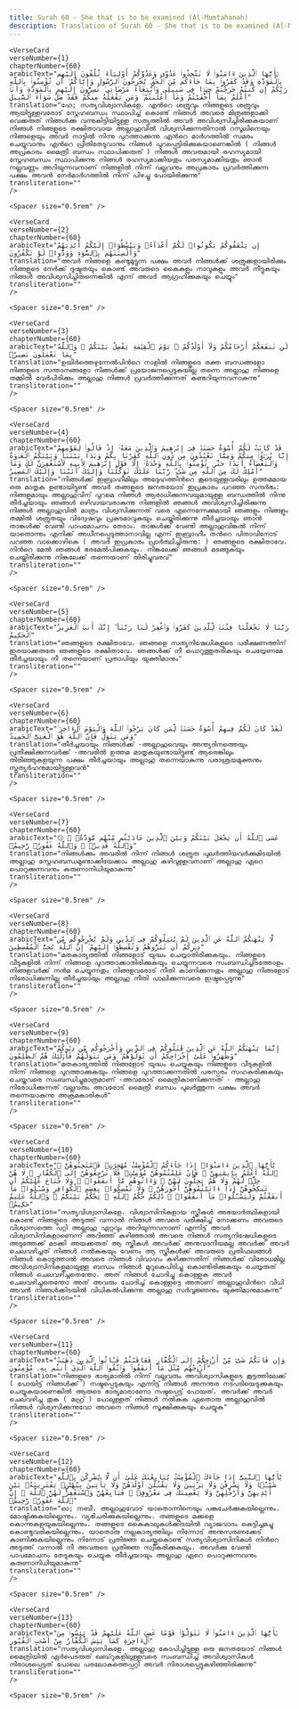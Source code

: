 ```yaml
---
title: Surah 60 - She that is to be examined (Al-Mumtahanah)  
description: Translation of Surah 60 - She that is to be examined (Al-Mumtahanah) in Malayalam
---
```







    <VerseCard 
    verseNumber={1}
    chapterNumber={60}
    arabicText="يَٰٓأَيُّهَا ٱلَّذِينَ ءَامَنُوا۟ لَا تَتَّخِذُوا۟ عَدُوِّى وَعَدُوَّكُمْ أَوْلِيَآءَ تُلْقُونَ إِلَيْهِم بِٱلْمَوَدَّةِ وَقَدْ كَفَرُوا۟ بِمَا جَآءَكُم مِّنَ ٱلْحَقِّ يُخْرِجُونَ ٱلرَّسُولَ وَإِيَّاكُمْ ۙ أَن تُؤْمِنُوا۟ بِٱللَّهِ رَبِّكُمْ إِن كُنتُمْ خَرَجْتُمْ جِهَٰدًۭا فِى سَبِيلِى وَٱبْتِغَآءَ مَرْضَاتِى ۚ تُسِرُّونَ إِلَيْهِم بِٱلْمَوَدَّةِ وَأَنَا۠ أَعْلَمُ بِمَآ أَخْفَيْتُمْ وَمَآ أَعْلَنتُمْ ۚ وَمَن يَفْعَلْهُ مِنكُمْ فَقَدْ ضَلَّ سَوَآءَ ٱلسَّبِيلِ"
    translation="ഹേ; സത്യവിശ്വാസികളേ، എന്‍റെ ശത്രുവും നിങ്ങളുടെ ശത്രുവും ആയിട്ടുള്ളവരോട്‌ സ്നേഹബന്ധം സ്ഥാപിച്ച്‌ കൊണ്ട്‌ നിങ്ങള്‍ അവരെ മിത്രങ്ങളാക്കി വെക്കരുത്‌ നിങ്ങള്‍ക്കു വന്നുകിട്ടിയിട്ടുള്ള സത്യത്തില്‍ അവര്‍ അവിശ്വസിച്ചിരിക്കുകയാണ്‌ നിങ്ങള്‍ നിങ്ങളുടെ രക്ഷിതാവായ അല്ലാഹുവില്‍ വിശ്വസിക്കുന്നതിനാല്‍ റസൂലിനെയും നിങ്ങളെയും അവര്‍ നാട്ടില്‍ നിന്നു പുറത്താക്കുന്നു എന്‍റെ മാര്‍ഗത്തില്‍ സമരം ചെയ്യുവാനും എന്‍റെ പ്രീതിതേടുവാനും നിങ്ങള്‍ പുറപ്പെട്ടിരിക്കുകയാണെങ്കില്‍ ( നിങ്ങള്‍ അപ്രകാരം മൈത്രീ ബന്ധം സ്ഥാപിക്കരുത്‌ ) നിങ്ങള്‍ അവരുമായി രഹസ്യമായി സ്നേഹബന്ധം സ്ഥാപിക്കുന്നു നിങ്ങള്‍ രഹസ്യമാക്കിയതും പരസ്യമാക്കിയതും ഞാന്‍ നല്ലവണ്ണം അറിയുന്നവനാണ്‌ നിങ്ങളില്‍ നിന്ന്‌ വല്ലവനും അപ്രകാരം പ്രവര്‍ത്തിക്കുന്ന പക്ഷം അവന്‍ നേര്‍മാര്‍ഗത്തില്‍ നിന്ന്‌ പിഴച്ചു പോയിരിക്കുന്നു"
    transliteration=""
    />

    <Spacer size="0.5rem" />
                
    <VerseCard 
    verseNumber={2}
    chapterNumber={60}
    arabicText="إِن يَثْقَفُوكُمْ يَكُونُوا۟ لَكُمْ أَعْدَآءًۭ وَيَبْسُطُوٓا۟ إِلَيْكُمْ أَيْدِيَهُمْ وَأَلْسِنَتَهُم بِٱلسُّوٓءِ وَوَدُّوا۟ لَوْ تَكْفُرُونَ"
    translation="അവര്‍ നിങ്ങളെ കണ്ടുമുട്ടുന്ന പക്ഷം അവര്‍ നിങ്ങള്‍ക്ക്‌ ശത്രുക്കളായിരിക്കും നിങ്ങളുടെ നേര്‍ക്ക്‌ ദുഷ്ടതയും കൊണ്ട്‌ അവരുടെ കൈകളും നാവുകളും അവര്‍ നീട്ടുകയും നിങ്ങള്‍ അവിശ്വസിച്ചിരുന്നെങ്കില്‍ എന്ന്‌ അവര്‍ ആഗ്രഹിക്കുകയും ചെയ്യും"
    transliteration=""
    />

    <Spacer size="0.5rem" />
                
    <VerseCard 
    verseNumber={3}
    chapterNumber={60}
    arabicText="لَن تَنفَعَكُمْ أَرْحَامُكُمْ وَلَآ أَوْلَٰدُكُمْ ۚ يَوْمَ ٱلْقِيَٰمَةِ يَفْصِلُ بَيْنَكُمْ ۚ وَٱللَّهُ بِمَا تَعْمَلُونَ بَصِيرٌۭ"
    translation="ഉയിര്‍ത്തെഴുന്നേല്‍പിന്‍റെ നാളില്‍ നിങ്ങളുടെ രക്ത ബന്ധങ്ങളോ നിങ്ങളുടെ സന്താനങ്ങളോ നിങ്ങള്‍ക്ക്‌ പ്രയോജനപ്പെടുകയില്ല തന്നെ അല്ലാഹു നിങ്ങളെ തമ്മില്‍ വേര്‍പിരിക്കും അല്ലാഹു നിങ്ങള്‍ പ്രവര്‍ത്തിക്കുന്നത്‌ കണ്ടറിയുന്നവനാകുന്നു"
    transliteration=""
    />

    <Spacer size="0.5rem" />
                
    <VerseCard 
    verseNumber={4}
    chapterNumber={60}
    arabicText="قَدْ كَانَتْ لَكُمْ أُسْوَةٌ حَسَنَةٌۭ فِىٓ إِبْرَٰهِيمَ وَٱلَّذِينَ مَعَهُۥٓ إِذْ قَالُوا۟ لِقَوْمِهِمْ إِنَّا بُرَءَٰٓؤُا۟ مِنكُمْ وَمِمَّا تَعْبُدُونَ مِن دُونِ ٱللَّهِ كَفَرْنَا بِكُمْ وَبَدَا بَيْنَنَا وَبَيْنَكُمُ ٱلْعَدَٰوَةُ وَٱلْبَغْضَآءُ أَبَدًا حَتَّىٰ تُؤْمِنُوا۟ بِٱللَّهِ وَحْدَهُۥٓ إِلَّا قَوْلَ إِبْرَٰهِيمَ لِأَبِيهِ لَأَسْتَغْفِرَنَّ لَكَ وَمَآ أَمْلِكُ لَكَ مِنَ ٱللَّهِ مِن شَىْءٍۢ ۖ رَّبَّنَا عَلَيْكَ تَوَكَّلْنَا وَإِلَيْكَ أَنَبْنَا وَإِلَيْكَ ٱلْمَصِيرُ"
    translation="നിങ്ങള്‍ക്ക്‌ ഇബ്രാഹീമിലും അദ്ദേഹത്തിന്‍റെ കൂടെയുള്ളവരിലും ഉത്തമമായ ഒരു മാതൃക ഉണ്ടായിട്ടുണ്ട്‌ അവര്‍ തങ്ങളുടെ ജനതയോട്‌ ഇപ്രകാരം പറഞ്ഞ സന്ദര്‍ഭം: നിങ്ങളുമായും അല്ലാഹുവിന്‌ പുറമെ നിങ്ങള്‍ ആരാധിക്കുന്നവയുമായുള്ള ബന്ധത്തില്‍ നിന്നു തീര്‍ച്ചയായും ഞങ്ങള്‍ ഒഴിവായവരാകുന്നു നിങ്ങളില്‍ ഞങ്ങള്‍ അവിശ്വസിച്ചിരിക്കുന്നു നിങ്ങള്‍ അല്ലാഹുവില്‍ മാത്രം വിശ്വസിക്കുന്നത്‌ വരെ എന്നെന്നേക്കുമായി ഞങ്ങളും നിങ്ങളും തമ്മില്‍ ശത്രുതയും വിദ്വേഷവും പ്രകടമാവുകയും ചെയ്തിരിക്കുന്നു തീര്‍ച്ചയായും ഞാന്‍ താങ്കള്‍ക്ക്‌ വേണ്ടി പാപമോചനം തേടാം، താങ്കള്‍ക്ക്‌ വേണ്ടി അല്ലാഹുവിങ്കല്‍ നിന്ന്‌ യാതൊന്നും എനിക്ക്‌ അധീനപ്പെടുത്താനാവില്ല എന്ന്‌ ഇബ്രാഹീം തന്‍റെ പിതാവിനോട്‌ പറഞ്ഞ വാക്കൊഴികെ ( അവര്‍ ഇപ്രകാരം പ്രാര്‍ത്ഥിച്ചിരുന്നു: ) ഞങ്ങളുടെ രക്ഷിതാവേ، നിന്‍റെ മേല്‍ ഞങ്ങള്‍ ഭരമേല്‍പിക്കുകയും، നിങ്കലേക്ക്‌ ഞങ്ങള്‍ മടങ്ങുകയും ചെയ്തിരിക്കുന്നു നിങ്കലേക്ക്‌ തന്നെയാണ്‌ തിരിച്ചുവരവ്‌"
    transliteration=""
    />

    <Spacer size="0.5rem" />
                
    <VerseCard 
    verseNumber={5}
    chapterNumber={60}
    arabicText="رَبَّنَا لَا تَجْعَلْنَا فِتْنَةًۭ لِّلَّذِينَ كَفَرُوا۟ وَٱغْفِرْ لَنَا رَبَّنَآ ۖ إِنَّكَ أَنتَ ٱلْعَزِيزُ ٱلْحَكِيمُ"
    translation="ഞങ്ങളുടെ രക്ഷിതാവേ، ഞങ്ങളെ സത്യനിഷേധികളുടെ പരീക്ഷണത്തിന്‌ ഇരയാക്കരുതേ ഞങ്ങളുടെ രക്ഷിതാവേ، ഞങ്ങള്‍ക്ക്‌ നീ പൊറുത്തുതരികയും ചെയ്യേണമേ തീര്‍ച്ചയായും നീ തന്നെയാണ്‌ പ്രതാപിയും യുക്തിമാനും"
    transliteration=""
    />

    <Spacer size="0.5rem" />
                
    <VerseCard 
    verseNumber={6}
    chapterNumber={60}
    arabicText="لَقَدْ كَانَ لَكُمْ فِيهِمْ أُسْوَةٌ حَسَنَةٌۭ لِّمَن كَانَ يَرْجُوا۟ ٱللَّهَ وَٱلْيَوْمَ ٱلْءَاخِرَ ۚ وَمَن يَتَوَلَّ فَإِنَّ ٱللَّهَ هُوَ ٱلْغَنِىُّ ٱلْحَمِيدُ"
    translation="തീര്‍ച്ചയായും നിങ്ങള്‍ക്ക്‌ -അല്ലാഹുവെയും അന്ത്യദിനത്തെയും പ്രതീക്ഷിക്കുന്നവര്‍ക്ക്‌ -അവരില്‍ ഉത്തമ മാതൃകയുണ്ടായിട്ടുണ്ട്‌ ആരെങ്കിലും തിരിഞ്ഞുകളയുന്ന പക്ഷം തീര്‍ച്ചയായും അല്ലാഹു തന്നെയാകുന്നു പരാശ്രയമുക്തനും സ്തുത്യര്‍ഹനുമായിട്ടുള്ളവന്‍"
    transliteration=""
    />

    <Spacer size="0.5rem" />
                
    <VerseCard 
    verseNumber={7}
    chapterNumber={60}
    arabicText="۞ عَسَى ٱللَّهُ أَن يَجْعَلَ بَيْنَكُمْ وَبَيْنَ ٱلَّذِينَ عَادَيْتُم مِّنْهُم مَّوَدَّةًۭ ۚ وَٱللَّهُ قَدِيرٌۭ ۚ وَٱللَّهُ غَفُورٌۭ رَّحِيمٌۭ"
    translation="നിങ്ങള്‍ക്കും അവരില്‍ നിന്ന്‌ നിങ്ങള്‍ ശത്രുത പുലര്‍ത്തിയവര്‍ക്കുമിടയില്‍ അല്ലാഹു സ്നേഹബന്ധമുണ്ടാക്കിയേക്കാം അല്ലാഹു കഴിവുള്ളവനാണ്‌ അല്ലാഹു ഏറെ പൊറുക്കുന്നവനും കരുണാനിധിയുമാകുന്നു"
    transliteration=""
    />

    <Spacer size="0.5rem" />
                
    <VerseCard 
    verseNumber={8}
    chapterNumber={60}
    arabicText="لَّا يَنْهَىٰكُمُ ٱللَّهُ عَنِ ٱلَّذِينَ لَمْ يُقَٰتِلُوكُمْ فِى ٱلدِّينِ وَلَمْ يُخْرِجُوكُم مِّن دِيَٰرِكُمْ أَن تَبَرُّوهُمْ وَتُقْسِطُوٓا۟ إِلَيْهِمْ ۚ إِنَّ ٱللَّهَ يُحِبُّ ٱلْمُقْسِطِينَ"
    translation="മതകാര്യത്തില്‍ നിങ്ങളോട്‌ യുദ്ധം ചെയ്യാതിരിക്കുകയും، നിങ്ങളുടെ വീടുകളില്‍ നിന്ന്‌ നിങ്ങളെ പുറത്താക്കാതിരിക്കുകയും ചെയ്യുന്നവരെ സംബന്ധിച്ചിടത്തോളം നിങ്ങളവര്‍ക്ക്‌ നന്‍മ ചെയ്യുന്നതും നിങ്ങളവരോട്‌ നീതി കാണിക്കുന്നതും അല്ലാഹു നിങ്ങളോട്‌ നിരോധിക്കുന്നില്ല തീര്‍ച്ചയായും അല്ലാഹു നീതി പാലിക്കുന്നവരെ ഇഷ്ടപ്പെടുന്നു"
    transliteration=""
    />

    <Spacer size="0.5rem" />
                
    <VerseCard 
    verseNumber={9}
    chapterNumber={60}
    arabicText="إِنَّمَا يَنْهَىٰكُمُ ٱللَّهُ عَنِ ٱلَّذِينَ قَٰتَلُوكُمْ فِى ٱلدِّينِ وَأَخْرَجُوكُم مِّن دِيَٰرِكُمْ وَظَٰهَرُوا۟ عَلَىٰٓ إِخْرَاجِكُمْ أَن تَوَلَّوْهُمْ ۚ وَمَن يَتَوَلَّهُمْ فَأُو۟لَٰٓئِكَ هُمُ ٱلظَّٰلِمُونَ"
    translation="മതകാര്യത്തില്‍ നിങ്ങളോട്‌ യുദ്ധം ചെയ്യുകയും നിങ്ങളുടെ വീടുകളില്‍ നിന്ന്‌ നിങ്ങളെ പുറത്താക്കുകയും നിങ്ങളെ പുറത്താക്കുന്നതില്‍ പരസ്പരം സഹകരിക്കുകയും ചെയ്തവരെ സംബന്ധിച്ചുമാത്രമാണ്‌ -അവരോട്‌ മൈത്രികാണിക്കുന്നത്‌ - അല്ലാഹു നിരോധിക്കുന്നത്‌ വല്ലവരും അവരോട്‌ മൈത്രീ ബന്ധം പുലര്‍ത്തുന്ന പക്ഷം അവര്‍ തന്നെയാകുന്നു അക്രമകാരികള്‍"
    transliteration=""
    />

    <Spacer size="0.5rem" />
                
    <VerseCard 
    verseNumber={10}
    chapterNumber={60}
    arabicText="يَٰٓأَيُّهَا ٱلَّذِينَ ءَامَنُوٓا۟ إِذَا جَآءَكُمُ ٱلْمُؤْمِنَٰتُ مُهَٰجِرَٰتٍۢ فَٱمْتَحِنُوهُنَّ ۖ ٱللَّهُ أَعْلَمُ بِإِيمَٰنِهِنَّ ۖ فَإِنْ عَلِمْتُمُوهُنَّ مُؤْمِنَٰتٍۢ فَلَا تَرْجِعُوهُنَّ إِلَى ٱلْكُفَّارِ ۖ لَا هُنَّ حِلٌّۭ لَّهُمْ وَلَا هُمْ يَحِلُّونَ لَهُنَّ ۖ وَءَاتُوهُم مَّآ أَنفَقُوا۟ ۚ وَلَا جُنَاحَ عَلَيْكُمْ أَن تَنكِحُوهُنَّ إِذَآ ءَاتَيْتُمُوهُنَّ أُجُورَهُنَّ ۚ وَلَا تُمْسِكُوا۟ بِعِصَمِ ٱلْكَوَافِرِ وَسْـَٔلُوا۟ مَآ أَنفَقْتُمْ وَلْيَسْـَٔلُوا۟ مَآ أَنفَقُوا۟ ۚ ذَٰلِكُمْ حُكْمُ ٱللَّهِ ۖ يَحْكُمُ بَيْنَكُمْ ۚ وَٱللَّهُ عَلِيمٌ حَكِيمٌۭ"
    translation="സത്യവിശ്വാസികളേ، വിശ്വാസിനികളായ സ്ത്രീകള്‍ അഭയാര്‍ത്ഥികളായി കൊണ്ട്‌ നിങ്ങളുടെ അടുത്ത്‌ വന്നാല്‍ നിങ്ങള്‍ അവരെ പരീക്ഷിച്ച്‌ നോക്കണം അവരുടെ വിശ്വാസത്തെ പറ്റി അല്ലാഹു ഏറ്റവും അറിയുന്നവനാണ്‌ എന്നിട്ട്‌ അവര്‍ വിശ്വാസിനികളാണെന്ന്‌ അറിഞ്ഞ്‌ കഴിഞ്ഞാല്‍ അവരെ നിങ്ങള്‍ സത്യനിഷേധികളുടെ അടുത്തേക്ക്‌ മടക്കി അയക്കരുത്‌ ആ സ്ത്രീകള്‍ അവര്‍ക്ക്‌ അനുവദനീയമല്ല അവര്‍ക്ക്‌ അവര്‍ ചെലവഴിച്ചത്‌ നിങ്ങള്‍ നല്‍കുകയും വേണം ആ സ്ത്രീകള്‍ക്ക്‌ അവരുടെ പ്രതിഫലങ്ങള്‍ നിങ്ങള്‍ കൊടുത്താല്‍ അവരെ നിങ്ങള്‍ വിവാഹം കഴിക്കുന്നതിന്‌ നിങ്ങള്‍ക്ക്‌ വിരോധമില്ല അവിശ്വാസിനികളുമായുള്ള ബന്ധം നിങ്ങള്‍ മുറുകെപിടിച്ചു കൊണ്ടിരിക്കുകയും ചെയ്യരുത്‌ നിങ്ങള്‍ ചെലവഴിച്ചതെന്തോ، അത്‌ നിങ്ങള്‍ ചോദിച്ചു കൊള്ളുക അവര്‍ ചെലവഴിച്ചതെന്തോ അത്‌ അവരും ചോദിച്ച്‌ കൊള്ളട്ടെ അതാണ്‌ അല്ലാഹുവിന്‍റെ വിധി അവന്‍ നിങ്ങള്‍ക്കിടയില്‍ വിധികല്‍പിക്കുന്നു അല്ലാഹു സര്‍വ്വജ്ഞനും യുക്തിമാനുമാകുന്നു"
    transliteration=""
    />

    <Spacer size="0.5rem" />
                
    <VerseCard 
    verseNumber={11}
    chapterNumber={60}
    arabicText="وَإِن فَاتَكُمْ شَىْءٌۭ مِّنْ أَزْوَٰجِكُمْ إِلَى ٱلْكُفَّارِ فَعَاقَبْتُمْ فَـَٔاتُوا۟ ٱلَّذِينَ ذَهَبَتْ أَزْوَٰجُهُم مِّثْلَ مَآ أَنفَقُوا۟ ۚ وَٱتَّقُوا۟ ٱللَّهَ ٱلَّذِىٓ أَنتُم بِهِۦ مُؤْمِنُونَ"
    translation="നിങ്ങളുടെ ഭാര്യമാരില്‍ നിന്ന്‌ വല്ലവരും അവിശ്വാസികളുടെ കൂട്ടത്തിലേക്ക്‌ ( പോയിട്ട്‌ നിങ്ങള്‍ക്ക്‌ ) നഷ്ടപ്പെടുകയും എന്നിട്ട്‌ നിങ്ങള്‍ അനന്തര നടപടിയെടുക്കുകയും ചെയ്യുകയാണെങ്കില്‍ ആരുടെ ഭാര്യമാരാണോ നഷ്ടപ്പെട്ട്‌ പോയത്‌، അവര്‍ക്ക്‌ അവര്‍ ചെലവഴിച്ച തുക ( മഹ്ര് ) പോലുള്ളത്‌ നിങ്ങള്‍ നല്‍കുക ഏതൊരു അല്ലാഹുവില്‍ നിങ്ങള്‍ വിശ്വസിക്കുന്നുവോ അവനെ നിങ്ങള്‍ സൂക്ഷിക്കുകയും ചെയ്യുക"
    transliteration=""
    />

    <Spacer size="0.5rem" />
                
    <VerseCard 
    verseNumber={12}
    chapterNumber={60}
    arabicText="يَٰٓأَيُّهَا ٱلنَّبِىُّ إِذَا جَآءَكَ ٱلْمُؤْمِنَٰتُ يُبَايِعْنَكَ عَلَىٰٓ أَن لَّا يُشْرِكْنَ بِٱللَّهِ شَيْـًۭٔا وَلَا يَسْرِقْنَ وَلَا يَزْنِينَ وَلَا يَقْتُلْنَ أَوْلَٰدَهُنَّ وَلَا يَأْتِينَ بِبُهْتَٰنٍۢ يَفْتَرِينَهُۥ بَيْنَ أَيْدِيهِنَّ وَأَرْجُلِهِنَّ وَلَا يَعْصِينَكَ فِى مَعْرُوفٍۢ ۙ فَبَايِعْهُنَّ وَٱسْتَغْفِرْ لَهُنَّ ٱللَّهَ ۖ إِنَّ ٱللَّهَ غَفُورٌۭ رَّحِيمٌۭ"
    translation="ഓ; നബീ، അല്ലാഹുവോട്‌ യാതൊന്നിനെയും പങ്കുചേര്‍ക്കുകയില്ലെന്നും، മോഷ്ടിക്കുകയില്ലെന്നും، വ്യഭിചരിക്കുകയില്ലെന്നും، തങ്ങളുടെ മക്കളെ കൊന്നുകളയുകയില്ലെന്നും، തങ്ങളുടെ കൈകാലുകള്‍ക്കിടയില്‍ വ്യാജവാദം കെട്ടിച്ചമച്ചു കൊണ്ടുവരികയില്ലെന്നും، യാതൊരു നല്ലകാര്യത്തിലും നിന്നോട്‌ അനുസരണക്കേട്‌ കാണിക്കുകയില്ലെന്നും നിന്നോട്‌ പ്രതിജ്ഞ ചെയ്തുകൊണ്ട്‌ സത്യവിശ്വാസിനികള്‍ നിന്‍റെ അടുത്ത്‌ വന്നാല്‍ നീ അവരുടെ പ്രതിജ്ഞ സ്വീകരിക്കുകയും، അവര്‍ക്കു വേണ്ടി പാപമോചനം തേടുകയും ചെയ്യുക തീര്‍ച്ചയായും അല്ലാഹു ഏറെ പൊറുക്കുന്നവനും കരുണാനിധിയുമാകുന്നു"
    transliteration=""
    />

    <Spacer size="0.5rem" />
                
    <VerseCard 
    verseNumber={13}
    chapterNumber={60}
    arabicText="يَٰٓأَيُّهَا ٱلَّذِينَ ءَامَنُوا۟ لَا تَتَوَلَّوْا۟ قَوْمًا غَضِبَ ٱللَّهُ عَلَيْهِمْ قَدْ يَئِسُوا۟ مِنَ ٱلْءَاخِرَةِ كَمَا يَئِسَ ٱلْكُفَّارُ مِنْ أَصْحَٰبِ ٱلْقُبُورِ"
    translation="സത്യവിശ്വാസികളേ، അല്ലാഹു കോപിച്ചിട്ടുള്ള ഒരു ജനതയോട്‌ നിങ്ങള്‍ മൈത്രിയില്‍ ഏര്‍പെടരുത്‌ ഖബ്‌റുകളിലുള്ളവരെ സംബന്ധിച്ച്‌ അവിശ്വാസികള്‍ നിരാശപ്പെട്ടത്‌ പോലെ പരലോകത്തെപ്പറ്റി അവര്‍ നിരാശപ്പെട്ടുകഴിഞ്ഞിരിക്കുന്നു"
    transliteration=""
    />

    <Spacer size="0.5rem" />
                